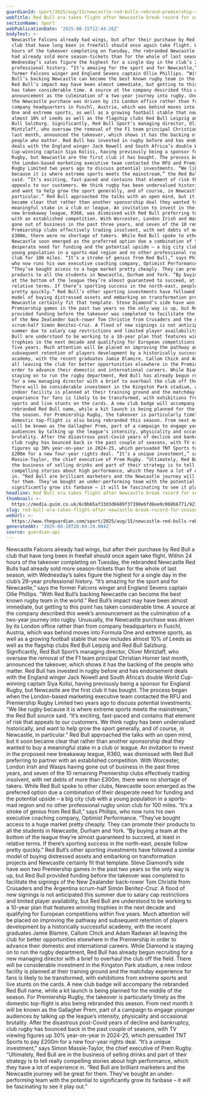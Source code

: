```yaml
---
guardianId: sport/2025/aug/15/newcastle-red-bulls-rebrand-premiership-rugby-union
webTitle: Red Bull era takes flight after Newcastle break record for season ticket sales
sectionName: Sport
webPublicationDate: '2025-08-15T12:44:26Z'
bodyText: >-
  Newcastle Falcons already had wings, but after their purchase by Red Bull a
  club that have long been in freefall should once again take flight. Within 24
  hours of the takeover completing on Tuesday, the rebranded Newcastle Red Bulls
  had already sold more season-tickets than for the whole of last season, with
  Wednesday’s sales figure the highest for a single day in the club’s 29-year
  professional history. “It’s amazing for the sport and for Newcastle,” says the
  former Falcons winger and England Sevens captain Ollie Phillips. “With Red
  Bull’s backing Newcastle can become the best known rugby team in the world.”
  Red Bull’s impact may have been almost immediate, but getting to this point
  has taken considerable time. A source at the company described this week’s
  announcement as the culmination of a two-year journey into rugby. Unusually,
  the Newcastle purchase was driven by its London office rather than from
  company headquarters in Fuschl, Austria, which was behind moves into Formula
  One and extreme sports, as well as a growing football stable that now includes
  almost 10% of Leeds as well as the flagship clubs Red Bull Leipzig and Red
  Bull Salzburg. Significantly, Red Bull Sport’s managing director, Oliver
  Mintzlaff, who oversaw the removal of the F1 team principal Christian Horner
  last month, announced the takeover, which shows it has the backing of the
  people who matter. Red Bull has invested in rugby before and has endorsement
  deals with the England winger Jack Nowell and South Africa’s double World
  Cup-winning captain Siya Kolisi, having previously being a sponsor for England
  Rugby, but Newcastle are the first club it has bought. The process began when
  the London-based marketing executive team contacted the RFU and Premiership
  Rugby Limited two years ago to discuss potential investments. “We like rugby
  because it is where extreme sports meets the mainstream,” the Red Bull source
  said. “It’s exciting, fast-paced and contains that element of risk that
  appeals to our customers. We think rugby has been undervalued historically,
  and want to help grow the sport generally, and of course, in Newcastle, in
  particular.” Red Bull approached the talks with an open mind, but it soon
  became clear that rather than another sponsorship deal they wanted to buy a
  meaningful stake in a club or league. An invitation to invest in the proposed
  new breakaway league, R360, was dismissed with Red Bull preferring to partner
  with an established competition. With Worcester, London Irish and Wasps having
  gone out of business in the past three years, and seven of the 10 remaining
  Premiership clubs effectively trading insolvent, with net debts of more than
  £300m, there were no shortage of takers. While Red Bull spoke to other clubs,
  Newcastle soon emerged as the preferred option due a combination of their
  desperate need for funding and the potential upside – a big city club with a
  young population in a sports-mad region and no other professional rugby union
  club for 100 miles. “It’s a stroke of genius from Red Bull,” says Phillips,
  who now runs his own executive coaching company, Optimist Performance.
  “They’ve bought access to a huge market pretty cheaply. They can promote their
  products to all the students in Newcastle, Durham and York. “By buying a team
  at the bottom of the league they’re almost guaranteed to succeed, at least in
  relative terms. If there’s sporting success in the north-east, people follow
  pretty quickly.” Red Bull’s other sporting investments have followed a similar
  model of buying distressed assets and embarking on transformation projects and
  Newcastle certainly fit that template. Steve Diamond’s side have won two
  Premiership games in the past two years so the only way is up, but Red Bull
  provided funding before the takeover was completed to facilitate the signings
  of the New Zealander back-rower Tom Christie from Crusaders and the Argentina
  scrum-half Simón Benítez-Cruz. A flood of new signings is not anticipated this
  summer due to salary cap restrictions and limited player availability, but Red
  Bull are understood to be working to a 10-year plan that features winning
  trophies in the next decade and qualifying for European competitions within
  five years. Much attention will be placed on improving the pathway and
  subsequent retention of players development by a historically successful
  academy, with the recent graduates Jamie Blamire, Callum Chick and Adam Radwan
  all leaving the club for better opportunities elsewhere in the Premiership in
  order to advance their domestic and international careers. While Diamond is
  staying on to run the rugby department, Red Bull has already begun recruiting
  for a new managing director with a brief to overhaul the club off the field.
  There will be considerable investment in the Kingston Park stadium, a new
  indoor facility is planned at their training ground and the matchday
  experience for fans is likely to be transformed, with exhibitions from extreme
  sports and live stunts on the cards. A new club badge will accompany the
  rebranded Red Bull name, while a kit launch is being planned for the middle of
  the season. For Premiership Rugby, the takeover is particularly timely as the
  domestic top-flight is also being rebranded this season. From next month it
  will be known as the Gallagher Prem, part of a campaign to engage younger
  audiences by talking up the league’s intensity, physicality and occasional
  brutality. After the disastrous post-Covid years of decline and bankruptcy,
  club rugby has bounced back in the past couple of seasons, with TV viewing
  figures up 30% year-on-year in 2024-25, which persuaded TNT Sports to pay
  £200m for a new four-year rights deal. “It’s a unique investment,” says Simon
  Massie-Taylor, the chief executive of Prem Rugby. “Ultimately, Red Bull are in
  the business of selling drinks and part of their strategy is to tell really
  compelling stories about high performance, which they have a lot of experience
  in. “Red Bull are brilliant marketers and the Newcastle journey will be great
  for them. They’ve bought an under-performing team with the potential to
  significantly grow its fanbase – it will be fascinating to see it play out.”
headline: Red Bull era takes flight after Newcastle break record for season ticket sales
thumbnail: >-
  https://media.guim.co.uk/6c0b65af33d3d6609f37190e6fd8ee9c068b6771/921_0_2835_2268/500.jpg
slug: red-bull-era-takes-flight-after-newcastle-break-record-for-season-ticket-sales
webUrl: >-
  https://www.theguardian.com/sport/2025/aug/15/newcastle-red-bulls-rebrand-premiership-rugby-union
generatedAt: '2025-08-28T20:04:24.004Z'
source: guardian-api
---
```

Newcastle Falcons already had wings, but after their purchase by Red Bull a club that have long been in freefall should once again take flight. Within 24 hours of the takeover completing on Tuesday, the rebranded Newcastle Red Bulls had already sold more season-tickets than for the whole of last season, with Wednesday’s sales figure the highest for a single day in the club’s 29-year professional history. “It’s amazing for the sport and for Newcastle,” says the former Falcons winger and England Sevens captain Ollie Phillips. “With Red Bull’s backing Newcastle can become the best known rugby team in the world.” Red Bull’s impact may have been almost immediate, but getting to this point has taken considerable time. A source at the company described this week’s announcement as the culmination of a two-year journey into rugby. Unusually, the Newcastle purchase was driven by its London office rather than from company headquarters in Fuschl, Austria, which was behind moves into Formula One and extreme sports, as well as a growing football stable that now includes almost 10% of Leeds as well as the flagship clubs Red Bull Leipzig and Red Bull Salzburg. Significantly, Red Bull Sport’s managing director, Oliver Mintzlaff, who oversaw the removal of the F1 team principal Christian Horner last month, announced the takeover, which shows it has the backing of the people who matter. Red Bull has invested in rugby before and has endorsement deals with the England winger Jack Nowell and South Africa’s double World Cup-winning captain Siya Kolisi, having previously being a sponsor for England Rugby, but Newcastle are the first club it has bought. The process began when the London-based marketing executive team contacted the RFU and Premiership Rugby Limited two years ago to discuss potential investments. “We like rugby because it is where extreme sports meets the mainstream,” the Red Bull source said. “It’s exciting, fast-paced and contains that element of risk that appeals to our customers. We think rugby has been undervalued historically, and want to help grow the sport generally, and of course, in Newcastle, in particular.” Red Bull approached the talks with an open mind, but it soon became clear that rather than another sponsorship deal they wanted to buy a meaningful stake in a club or league. An invitation to invest in the proposed new breakaway league, R360, was dismissed with Red Bull preferring to partner with an established competition. With Worcester, London Irish and Wasps having gone out of business in the past three years, and seven of the 10 remaining Premiership clubs effectively trading insolvent, with net debts of more than £300m, there were no shortage of takers. While Red Bull spoke to other clubs, Newcastle soon emerged as the preferred option due a combination of their desperate need for funding and the potential upside – a big city club with a young population in a sports-mad region and no other professional rugby union club for 100 miles. “It’s a stroke of genius from Red Bull,” says Phillips, who now runs his own executive coaching company, Optimist Performance. “They’ve bought access to a huge market pretty cheaply. They can promote their products to all the students in Newcastle, Durham and York. “By buying a team at the bottom of the league they’re almost guaranteed to succeed, at least in relative terms. If there’s sporting success in the north-east, people follow pretty quickly.” Red Bull’s other sporting investments have followed a similar model of buying distressed assets and embarking on transformation projects and Newcastle certainly fit that template. Steve Diamond’s side have won two Premiership games in the past two years so the only way is up, but Red Bull provided funding before the takeover was completed to facilitate the signings of the New Zealander back-rower Tom Christie from Crusaders and the Argentina scrum-half Simón Benítez-Cruz. A flood of new signings is not anticipated this summer due to salary cap restrictions and limited player availability, but Red Bull are understood to be working to a 10-year plan that features winning trophies in the next decade and qualifying for European competitions within five years. Much attention will be placed on improving the pathway and subsequent retention of players development by a historically successful academy, with the recent graduates Jamie Blamire, Callum Chick and Adam Radwan all leaving the club for better opportunities elsewhere in the Premiership in order to advance their domestic and international careers. While Diamond is staying on to run the rugby department, Red Bull has already begun recruiting for a new managing director with a brief to overhaul the club off the field. There will be considerable investment in the Kingston Park stadium, a new indoor facility is planned at their training ground and the matchday experience for fans is likely to be transformed, with exhibitions from extreme sports and live stunts on the cards. A new club badge will accompany the rebranded Red Bull name, while a kit launch is being planned for the middle of the season. For Premiership Rugby, the takeover is particularly timely as the domestic top-flight is also being rebranded this season. From next month it will be known as the Gallagher Prem, part of a campaign to engage younger audiences by talking up the league’s intensity, physicality and occasional brutality. After the disastrous post-Covid years of decline and bankruptcy, club rugby has bounced back in the past couple of seasons, with TV viewing figures up 30% year-on-year in 2024-25, which persuaded TNT Sports to pay £200m for a new four-year rights deal. “It’s a unique investment,” says Simon Massie-Taylor, the chief executive of Prem Rugby. “Ultimately, Red Bull are in the business of selling drinks and part of their strategy is to tell really compelling stories about high performance, which they have a lot of experience in. “Red Bull are brilliant marketers and the Newcastle journey will be great for them. They’ve bought an under-performing team with the potential to significantly grow its fanbase – it will be fascinating to see it play out.”

